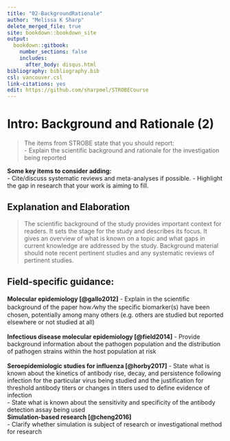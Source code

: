 ---
title: "02-BackgroundRationale"
author: "Melissa K Sharp"
delete_merged_file: true
site: bookdown::bookdown_site
output:
  bookdown::gitbook:
    number_sections: false 
    includes: 
      after_body: disqus.html
bibliography: bibliography.bib
csl: vancouver.csl
link-citations: yes
edit: https://github.com/sharpmel/STROBECourse
---

# Intro: Background and Rationale (2) {-}  
> The items from STROBE state that you should report:  
- Explain the scientific background and rationale for the investigation being reported  

**Some key items to consider adding:**  
- Cite/discuss systematic reviews and meta-analyses if possible. 
- Highlight the gap in research that your work is aiming to fill.
</br>  

## Explanation and Elaboration </br>
> The scientific background of the study provides important context for readers. It sets the stage for the study and describes its focus. It gives an overview of what is known on a topic and what gaps in current knowledge are addressed by the study. Background material should note recent pertinent studies and any systematic reviews of pertinent studies.

<h2> Field-specific guidance:</h2>
**Molecular epidemiology [@gallo2012]** 
-	Explain in the scientiﬁc background of the paper how ⁄why the speciﬁc biomarker(s) have been chosen, potentially among many others (e.g. others are studied but reported elsewhere or not studied at all)  
</br>
**Infectious disease molecular epidemiology [@field2014]** 
-	Provide background information about the pathogen population and the distribution of pathogen strains within the host population at risk  
</br>
**Seroepidemiologic studies for influenza [@horby2017]**
-	State what is known about the kinetics of antibody rise, decay, and persistence following infection for the particular virus being studied and the justification for threshold antibody titers or changes in titers used to define evidence of infection  
-	State what is known about the sensitivity and specificity of the antibody detection assay being used
</br>
**Simulation-based research [@cheng2016]**  
-	Clarify whether simulation is subject of research or investigational method for research
